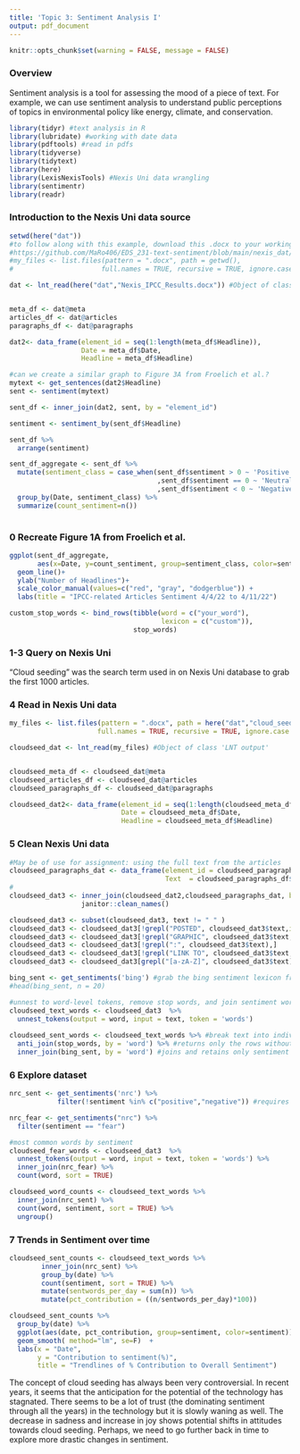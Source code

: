 ```yaml
---
title: 'Topic 3: Sentiment Analysis I'
output: pdf_document
---
```


```r
knitr::opts_chunk$set(warning = FALSE, message = FALSE)

```

### Overview

Sentiment analysis is a tool for assessing the mood of a piece of text. For example, we can use sentiment analysis to understand public perceptions of topics in environmental policy like energy, climate, and conservation.

```r
library(tidyr) #text analysis in R
library(lubridate) #working with date data
library(pdftools) #read in pdfs
library(tidyverse)
library(tidytext)
library(here)
library(LexisNexisTools) #Nexis Uni data wrangling
library(sentimentr)
library(readr)
```


### Introduction to the Nexis Uni data source

```r
setwd(here("dat"))
#to follow along with this example, download this .docx to your working directory: 
#https://github.com/MaRo406/EDS_231-text-sentiment/blob/main/nexis_dat/Nexis_IPCC_Results.docx
#my_files <- list.files(pattern = ".docx", path = getwd(),
#                      full.names = TRUE, recursive = TRUE, ignore.case = TRUE)

dat <- lnt_read(here("dat","Nexis_IPCC_Results.docx")) #Object of class 'LNT output'


meta_df <- dat@meta
articles_df <- dat@articles
paragraphs_df <- dat@paragraphs

dat2<- data_frame(element_id = seq(1:length(meta_df$Headline)), 
                  Date = meta_df$Date, 
                  Headline = meta_df$Headline)


```

```r
#can we create a similar graph to Figure 3A from Froelich et al.? 
mytext <- get_sentences(dat2$Headline)
sent <- sentiment(mytext)

sent_df <- inner_join(dat2, sent, by = "element_id")

sentiment <- sentiment_by(sent_df$Headline)

sent_df %>%
  arrange(sentiment)

sent_df_aggregate <- sent_df %>% 
  mutate(sentiment_class = case_when(sent_df$sentiment > 0 ~ 'Positive'
                                     ,sent_df$sentiment == 0 ~ 'Neutral'
                                     ,sent_df$sentiment < 0 ~ 'Negative')) %>% 
  group_by(Date, sentiment_class) %>% 
  summarize(count_sentiment=n())
                      

```

### 0 Recreate Figure 1A from Froelich et al.

```r
ggplot(sent_df_aggregate, 
       aes(x=Date, y=count_sentiment, group=sentiment_class, color=sentiment_class)) +
  geom_line()+
  ylab("Number of Headlines")+
  scale_color_manual(values=c("red", "gray", "dodgerblue")) +
  labs(title = "IPCC-related Articles Sentiment 4/4/22 to 4/11/22")
```


```r
custom_stop_words <- bind_rows(tibble(word = c("your_word"),  
                                      lexicon = c("custom")), 
                               stop_words)
```

### 1-3 Query on Nexis Uni

"Cloud seeding" was the search term used in on Nexis Uni database to grab the first 1000 articles. 


### 4 Read in Nexis Uni data

```r
my_files <- list.files(pattern = ".docx", path = here("dat","cloud_seeding"),
                      full.names = TRUE, recursive = TRUE, ignore.case = TRUE)

cloudseed_dat <- lnt_read(my_files) #Object of class 'LNT output'


cloudseed_meta_df <- cloudseed_dat@meta
cloudseed_articles_df <- cloudseed_dat@articles
cloudseed_paragraphs_df <- cloudseed_dat@paragraphs

cloudseed_dat2<- data_frame(element_id = seq(1:length(cloudseed_meta_df$Headline)), 
                            Date = cloudseed_meta_df$Date, 
                            Headline = cloudseed_meta_df$Headline)
```

### 5 Clean Nexis Uni data

```r
#May be of use for assignment: using the full text from the articles
cloudseed_paragraphs_dat <- data_frame(element_id = cloudseed_paragraphs_df$Art_ID, 
                                       Text  = cloudseed_paragraphs_df$Paragraph)
#
cloudseed_dat3 <- inner_join(cloudseed_dat2,cloudseed_paragraphs_dat, by = "element_id") %>% 
                  janitor::clean_names()

cloudseed_dat3 <- subset(cloudseed_dat3, text != " " )
cloudseed_dat3 <- cloudseed_dat3[!grepl("POSTED", cloudseed_dat3$text,ignore.case = TRUE),]
cloudseed_dat3 <- cloudseed_dat3[!grepl("GRAPHIC", cloudseed_dat3$text,ignore.case = TRUE),]
cloudseed_dat3 <- cloudseed_dat3[!grepl(":", cloudseed_dat3$text),]
cloudseed_dat3 <- cloudseed_dat3[!grepl("LINK TO", cloudseed_dat3$text,ignore.case = TRUE),]
cloudseed_dat3 <- cloudseed_dat3[grepl("[a-zA-Z]", cloudseed_dat3$text),]

```

```r
bing_sent <- get_sentiments('bing') #grab the bing sentiment lexicon from tidytext
#head(bing_sent, n = 20)
```

```r

#unnest to word-level tokens, remove stop words, and join sentiment words
cloudseed_text_words <- cloudseed_dat3  %>% 
  unnest_tokens(output = word, input = text, token = 'words')
 
cloudseed_sent_words <- cloudseed_text_words %>% #break text into individual words
  anti_join(stop_words, by = 'word') %>% #returns only the rows without stop words
  inner_join(bing_sent, by = 'word') #joins and retains only sentiment words
```

### 6 Explore dataset

```r
nrc_sent <- get_sentiments('nrc') %>% 
            filter(!sentiment %in% c("positive","negative")) #requires downloading a large dataset via prompt

nrc_fear <- get_sentiments("nrc") %>% 
  filter(sentiment == "fear")

#most common words by sentiment
cloudseed_fear_words <- cloudseed_dat3  %>%
  unnest_tokens(output = word, input = text, token = 'words') %>%
  inner_join(nrc_fear) %>%
  count(word, sort = TRUE)

cloudseed_word_counts <- cloudseed_text_words %>%
  inner_join(nrc_sent) %>%
  count(word, sentiment, sort = TRUE) %>%
  ungroup()
```

### 7 Trends in Sentiment over time

```r
cloudseed_sent_counts <- cloudseed_text_words %>%
        inner_join(nrc_sent) %>%
        group_by(date) %>%
        count(sentiment, sort = TRUE) %>%
        mutate(sentwords_per_day = sum(n)) %>%
        mutate(pct_contribution = ((n/sentwords_per_day)*100))

cloudseed_sent_counts %>%
  group_by(date) %>%
  ggplot(aes(date, pct_contribution, group=sentiment, color=sentiment))  +
  geom_smooth( method="lm", se=F)  +
  labs(x = "Date",
       y = "Contribution to sentiment(%)",
       title = "Trendlines of % Contribution to Overall Sentiment")
```
The concept of cloud seeding has always been very controversial. In recent years, it seems that the anticipation for the potential of the technology has stagnated.
There seems to be a lot of trust (the dominating sentiment through all the years) in the technology but it is slowly waning as well. The decrease in sadness and increase in joy shows potential shifts in attitudes towards cloud seeding. Perhaps, we need to go further back in time to explore more drastic changes in sentiment.
